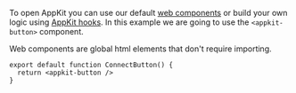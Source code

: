 To open AppKit you can use our default [web components](../../core/components.mdx) or build your own logic using [AppKit hooks](../../core/hooks.mdx).
In this example we are going to use the `<appkit-button>` component.

Web components are global html elements that don't require importing.

```tsx
export default function ConnectButton() {
  return <appkit-button />
}
```